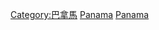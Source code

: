 {{Commonscat|Geography of Panama}}

[[Category:巴拿馬|Category:巴拿馬]]
[[Category:中美洲地理|Panama]]
[[Category:北美洲各国地理|Panama]]